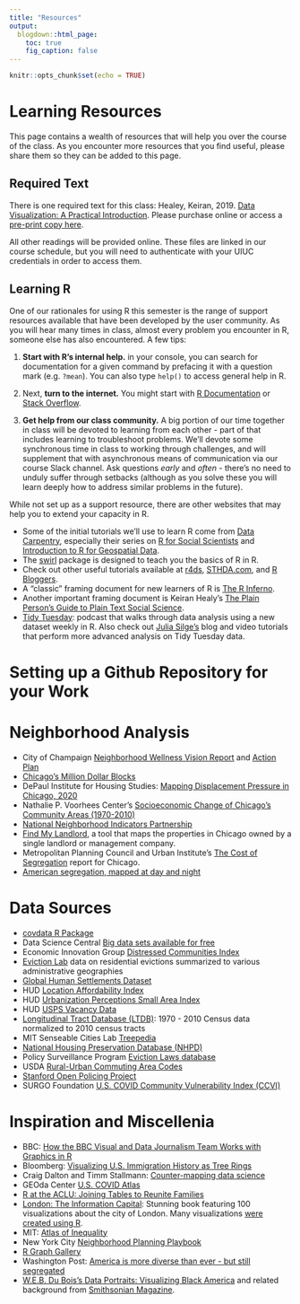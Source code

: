 ```yaml
---
title: "Resources"
output:
  blogdown::html_page:
    toc: true
    fig_caption: false
---
```


```r
knitr::opts_chunk$set(echo = TRUE)
```

# Learning Resources

This page contains a wealth of resources that will help you over the course of the class. As you encounter more resources that you find useful, please share them so they can be added to this page.

## Required Text

There is one required text for this class: Healey, Keiran, 2019. [Data Visualization: A Practical Introduction](https://press.princeton.edu/books/ebook/9780691185064/data-visualization).
Please purchase online or access a [pre-print copy here](https://socviz.co/index.html).

All other readings will be provided online. These files are linked in our course schedule, but you will need to authenticate with your UIUC credentials in order to access them.

## Learning R

One of our rationales for using R this semester is the range of support resources available that have been developed by the user community. As you will hear many times in class, almost every problem you encounter in R, someone else has also encountered. A few tips:

1. **Start with R's internal help.** in your console, you can search for documentation for a given command by prefacing it with a question mark (e.g. `?mean`). You can also type `help()` to access general help in R.

2. Next, **turn to the internet.** You might start with [R Documentation](https://www.rdocumentation.org) or [Stack Overflow](https://stackoverflow.com).

3. **Get help from our class community.** A big portion of our time together in class will be devoted to learning from each other - part of that includes learning to troubleshoot problems. We'll devote some synchronous time in class to working through challenges, and will supplement that with asynchronous means of communication via our course Slack channel. Ask questions *early* and *often* - there's no need to unduly suffer through setbacks (although as you solve these you will learn deeply how to address similar problems in the future).

While not set up as a support resource, there are other websites that may help you to extend your capacity in R. 

- Some of the initial tutorials we'll use to learn R come from [Data Carpentry](https://datacarpentry.org), especially their series on [R for Social Scientists](https://datacarpentry.org/r-socialsci/) and [Introduction to R for Geospatial Data](https://datacarpentry.org/r-intro-geospatial/). 
- The [swirl](https://swirlstats.com) package is designed to teach you the basics of R in R.
- Check out other useful tutorials available at [r4ds](https://r4ds.had.co.nz), [STHDA.com](http://www.sthda.com/english/), and [R Bloggers](https://www.r-bloggers.com). 
- A "classic" framing document for new learners of R is [The R Inferno](https://www.burns-stat.com/pages/Tutor/R_inferno.pdf). 
- Another important framing document is Keiran Healy's [The Plain Person's Guide to Plain Text Social Science](https://plain-text.co).
- [Tidy Tuesday](https://www.tidytuesday.com): podcast that walks through data analysis using a new dataset weekly in R. Also check out [Julia Silge's](https://juliasilge.com) blog and video tutorials that perform more advanced analysis on Tidy Tuesday data.

# Setting up a Github Repository for your Work

# Neighborhood Analysis

- City of Champaign [Neighborhood Wellness Vision Report](https://cityofchampaign.sharepoint.com/City%20Documents%20Internal/WordPress%20Media%20Files/Planning%20and%20Development%20Department/Long%20Range%20Planning/2006-2010%20NW%20Vision%20Report_final.pdf?originalPath=aHR0cHM6Ly9jaXR5b2ZjaGFtcGFpZ24uc2hhcmVwb2ludC5jb20vOmI6L2cvRVFVdzd6ZGVQMlpJcGtSVFAxTnFuTDRCSnZHOXQ4VzNUX2VJeVV6UFNsNUh0QT9ydGltZT1PNnYtZGxDNjJFZw) and [Action Plan](https://cityofchampaign.sharepoint.com/City%20Documents%20Internal/WordPress%20Media%20Files/Neighborhood%20Services%20Department/Neighborhood%20Wellness%202008-10-Action-Plan-Final.pdf?originalPath=aHR0cHM6Ly9jaXR5b2ZjaGFtcGFpZ24uc2hhcmVwb2ludC5jb20vOmI6L2cvRVJCMGtaUEo2dWRCcUJJaDg5aVFQYW9Cd091bTFFU1V5ZzcwVFMzZFVxV2dyUT9ydGltZT1QZkF2a0ZDNjJFZw)
- [Chicago's Million Dollar Blocks](https://chicagosmilliondollarblocks.com)
- DePaul Institute for Housing Studies: [Mapping Displacement Pressure in Chicago, 2020](https://www.housingstudies.org/releases/mapping-displacement-pressure-chic-2020/)
- Nathalie P. Voorhees Center's [Socioeconomic Change of Chicago's Community Areas (1970-2010)](https://voorheescenter.uic.edu/what-we-do/areas-of-research/gentrification-index/)
- [National Neighborhood Indicators Partnership](https://www.neighborhoodindicators.org)
- [Find My Landlord](https://findmylandlord.chicagodsa.org), a tool that maps the properties in Chicago owned by a single landlord or management company.
- Metropolitan Planning Council and Urban Institute's [The Cost of Segregation](https://www.urban.org/sites/default/files/publication/98453/the_cost_of_segregation_7.pdf) report for Chicago.
- [American segregation, mapped at day and night](https://www.vox.com/policy-and-politics/2019/2/18/18217346/work-home-segregation-map)

# Data Sources

- [covdata R Package](https://kjhealy.github.io/covdata/)
- Data Science Central [Big data sets available for free](https://www.datasciencecentral.com/profiles/blogs/big-data-sets-available-for-free)
- Economic Innovation Group [Distressed Communities Index](https://eig.org/dci)
- [Eviction Lab](https://evictionlab.org/get-the-data/) data on residential evictions summarized to various administrative geographies
- [Global Human Settlements Dataset](http://www.statsmapsnpix.com/2016/10/the-global-human-settlement-layer.html?m=1)
- HUD [Location Affordability Index](https://www.hudexchange.info/programs/location-affordability-index/)
- HUD [Urbanization Perceptions Small Area Index](https://www.huduser.gov/portal/AHS-neighborhood-description-study-2017.html#small-area-tab)
- HUD [USPS Vacancy Data](https://www.huduser.gov/portal/datasets/usps.html)
- [Longitudinal Tract Database (LTDB)](https://s4.ad.brown.edu/projects/diversity/researcher/bridging.htm): 1970 - 2010 Census data normalized to 2010 census tracts
- MIT Senseable Cities Lab [Treepedia](http://senseable.mit.edu/treepedia/)
- [National Housing Preservation Database (NHPD)](https://preservationdatabase.org/about-the-database/)
- Policy Surveillance Program [Eviction Laws database](https://lawatlas.org/datasets/eviction-laws-1530797420)
- USDA [Rural-Urban Commuting Area Codes](https://www.ers.usda.gov/data-products/rural-urban-commuting-area-codes.aspx)
- [Stanford Open Policing Project](https://openpolicing.stanford.edu)
- SURGO Foundation [U.S. COVID Community Vulnerability Index (CCVI)](https://precisionforcovid.org/ccvi)

# Inspiration and Miscellenia
- BBC: [How the BBC Visual and Data Journalism Team Works with Graphics in R](https://medium.com/bbc-visual-and-data-journalism/how-the-bbc-visual-and-data-journalism-team-works-with-graphics-in-r-ed0b35693535)
- Bloomberg: [Visualizing U.S. Immigration History as Tree Rings](https://www.bloomberg.com/news/articles/2018-12-17/visualizing-u-s-immigration-history-as-tree-rings)
- Craig Dalton and Timm Stallmann: [Counter-mapping data science](https://onlinelibrary.wiley.com/doi/full/10.1111/cag.12398)
- GEOda Center [U.S. COVID Atlas](https://geodacenter.github.io/covid/)
- [R at the ACLU: Joining Tables to Reunite Families](https://rstudio.com/resources/rstudioconf-2019/r-at-the-aclu-joining-tables-to-to-reunite-families/)
- [London: The Information Capital](http://www.oliveruberti.com/the-information-capital): Stunning book featuring 100 visualizations about the city of London. Many visualizations [were created using R](https://www.r-bloggers.com/2014/11/improving-r-data-visualisations-through-design/).
- MIT: [Atlas of Inequality](https://inequality.media.mit.edu/#)
- New York City [Neighborhood Planning Playbook](https://www1.nyc.gov/assets/hpd/downloads/pdfs/services/neighborhood-planning-playbook.pdf)
- [R Graph Gallery](https://www.r-graph-gallery.com/index.html)
- Washington Post: [America is more diverse than ever - but still segregated](https://www.washingtonpost.com/graphics/2018/national/segregation-us-cities/?noredirect=on&utm_term=.5d7398b764d0)
- [W.E.B. Du Bois's Data Portraits: Visualizing Black America](https://papress.com/products/w-e-b-du-boiss-data-portraits-visualizing-black-america) and related background from [Smithsonian Magazine](https://www.smithsonianmag.com/history/first-time-together-and-color-book-displays-web-du-bois-visionary-infographics-180970826/).